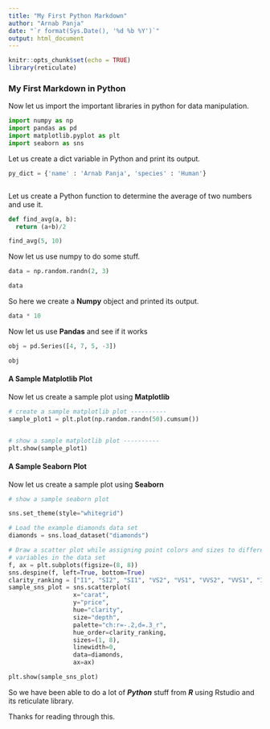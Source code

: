 ```yaml
---
title: "My First Python Markdown"
author: "Arnab Panja"
date: "`r format(Sys.Date(), '%d %b %Y')`"
output: html_document
---
```



```r
knitr::opts_chunk$set(echo = TRUE)
library(reticulate)
```


### **My First Markdown in Python**


Now let us import the important libraries in python for data manipulation. 

```python


import numpy as np
import pandas as pd
import matplotlib.pyplot as plt 
import seaborn as sns


```


Let us create a dict variable in Python and print its output. 

```python

py_dict = {'name' : 'Arnab Panja', 'species' : 'Human'}



```

Let us create a Python function to determine the average of two numbers and use it. 


```python

def find_avg(a, b):
  return (a+b)/2

find_avg(5, 10)

```


Now let us use numpy to do some stuff. 

```python

data = np.random.randn(2, 3)

data


```

So here we create a **Numpy** object and printed its output. 

```python

data * 10

```

Now let us use **Pandas** and see if it works

```python

obj = pd.Series([4, 7, 5, -3])

obj

```

#### **A Sample Matplotlib Plot** 

Now let us create a sample plot using **Matplotlib**

```python

# create a sample matplotlib plot ----------
sample_plot1 = plt.plot(np.random.randn(50).cumsum())


# show a sample matplotlib plot ----------
plt.show(sample_plot1)

```


#### **A Sample Seaborn Plot** 

Now let us create a sample plot using **Seaborn**


```python

# show a sample seaborn plot 

sns.set_theme(style="whitegrid")

# Load the example diamonds data set
diamonds = sns.load_dataset("diamonds")

# Draw a scatter plot while assigning point colors and sizes to different
# variables in the data set
f, ax = plt.subplots(figsize=(8, 8))
sns.despine(f, left=True, bottom=True)
clarity_ranking = ["I1", "SI2", "SI1", "VS2", "VS1", "VVS2", "VVS1", "IF"]
sample_sns_plot = sns.scatterplot(
                  x="carat", 
                  y="price",
                  hue="clarity", 
                  size="depth",
                  palette="ch:r=-.2,d=.3_r",
                  hue_order=clarity_ranking,
                  sizes=(1, 8), 
                  linewidth=0,
                  data=diamonds, 
                  ax=ax)

plt.show(sample_sns_plot)

```

So we have been able to do a lot of **_Python_** stuff from **_R_** using Rstudio and its reticulate library. 

Thanks for reading through this. 